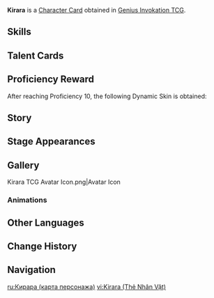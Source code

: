{{About|the [[Character Card]]|the [[Playable Character]]|Kirara}}
{{Genius Invokation TCG Infobox
|title       = Kirara
|id          = 001707
|features    = Kirara
|image       = Kirara Character Card.png
|type        = Character Card
|health      = 10
|element     = Dendro
|faction     = Inazuma
|weapon      = Sword
|source1     = Achieve victory in [[Genius Invokation TCG/Stage/Kirara/Friendly Fracas|Friendly Fracas (Kirara)]]
}}
'''Kirara''' is a [[Character Card]] obtained in [[Genius Invokation TCG]].

==Skills==
{{Genius Invokation TCG Skills Table}}

==Talent Cards==
{{Genius Invokation TCG Talent Cards Table}}

==Proficiency Reward==
After reaching Proficiency 10, the following Dynamic Skin is obtained:<br>{{TCG Card|Countless Sights to See|1|golden=1|caption=1}}

==Story==
{{Description|On tails twain and padded feet, to all doors shall she deliver.|title="Cat Upon the Eaves" Kirara}}

==Stage Appearances==
{{Genius Invokation TCG Stage Appearances}}

==Gallery==
<gallery>
Kirara TCG Avatar Icon.png|Avatar Icon
</gallery>

===Animations===
{{Preview
|size     = 380px
|file1    = Kirara Dynamic Skin
|caption  = Dynamic Skin Idle Animation
}}

==Other Languages==
{{Other Languages|Transclude=Kirara}}

==Change History==
{{Change History|4.5}}

==Navigation==
{{Genius Invokation TCG Navbox|Character Card Obtainable}}

[[ru:Кирара (карта персонажа)]]
[[vi:Kirara (Thẻ Nhân Vật)]]